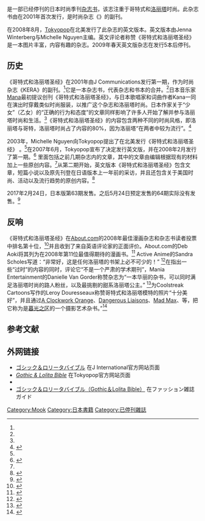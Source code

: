 {{Infobox Magazine
|title = 哥特式和洛丽塔圣经
|image_file =
|image_size = 220px
|image_caption = The cover of the first English-language volume as published by ''Tokyopop'' in February 2008 in North America
|frequency = 季刊
|circulation = 100,000 (2008)<ref>{{cite web|url=http://search.japantimes.co.jp/cgi-bin/nn20080807f2.html|title=Tokyo's Lolita scene all about escapism|author=Talmadge, Eric|date=August 7, 2008|work=Japan Times|accessdate=May 15, 2010|archive-date=2012-07-02|archive-url=https://www.webcitation.org/68qf87lmO?url=http://www.japantimes.co.jp/text/nn20080807f2.html|dead-url=no}}</ref>
|category = 
|publisher ={{tsl|jp|ジェイ・インターナショナル|J International}} 
|founded = 2001
|finaldate =2017-02-24 
|country = 日本
|language = 日语
|website =http://j-intl.co.jp/mook/index.html 
|issn = 
 }}
{{Infobox Magazine
|title = 哥特式和洛丽塔圣经（英文版）
|image_file =
|image_size = 220px
|image_caption = The cover of the first English-language volume as published by ''Tokyopop'' in February 2008 in North America
|editor = Jenna Winterberg, Michelle Nguyen
|frequency = 季刊
|category = 
|company = 
|publisher =[[Tokyopop|Tokyopop]] 
|founded = 2008-08
|finaldate =2009 
|country = 美国
|language = 英语
|website = 
|issn = 
 }}
{{nihongo|'''''哥特式和洛丽塔圣经'''''|ゴシック&ロリータバイブル|}}是一部已经停刊的日本时尚季刊[[雜誌書|杂志书]]，该志注重于哥特式和[[洛丽塔|洛丽塔]]时尚。此杂志书由{{Tsl|jp|ジェイ・インターナショナル|J International}}在2001年首次发行，是时尚杂志《{{Tsl|jp|KERA}}》的副刊。

在2008年8月，[[Tokyopop|Tokyopop]]在北美发行了此杂志的英文版本。英文版本由Jenna Winterberg与Michelle Nguyen主编。英文评论者称赞《哥特式和洛丽塔圣经》是一本图片丰富，内容有趣的杂志。2009年春天英文版杂志在发行5本后停刊。

==历史==
《哥特式和洛丽塔圣经》在2001年由J Communications发行第一期，作为时尚杂志《KERA》的副刊。<ref name="interview"/>它是一本杂志书，代表杂志和书本的合并。<ref name="interview"/>日本音乐家[[Mana|Mana]]最初提议创刊《哥特式和洛丽塔圣经》，与日本歌唱家和词曲作者Kana一同在演出时穿戴类似时尚服装，以推广这个杂志和洛丽塔时尚。日本作家{{Tsl|jp|嶽本野ばら|岳本野蔷薇}}关于“少女”（乙女）的“正确的行为和态度”的文章同样影响了许多人开始了解并参与洛丽塔时尚和生活。<ref name="interview" />《哥特式和洛丽塔圣经》的内容包含两种不同的时尚风格，即洛丽塔与哥特，洛丽塔时尚占了内容的80%，因为洛丽塔“在两者中较为流行”。<ref name="interview">{{cite web|url=http://manga.about.com/od/mangaartistswriters/a/JWinterberg.htm|title=Interview: Jenna Winterberg and Michelle Nguyen - Page 1|author=Aoki, Deb|work=About.com|accessdate=May 15, 2010|archive-url=https://www.webcitation.org/64x0CCMZ6?url=http://manga.about.com/od/mangaartistswriters/a/JWinterberg.htm|archive-date=2012-01-25|dead-url=yes}}</ref>

2003年，Michelle Nguyen向Tokyopop提出了在北美发行《哥特式和洛丽塔圣经》 。<ref name="interview part2"/>在2007年6月，Tokyopop宣布了决定发行英文版，并在2008年2月发行了第一期。<ref>{{cite web|url=http://www.animenewsnetwork.com/news/2007-12-04/tokyopop-to-ship-gothic-and-lolita-bible-in-february|title=Tokyopop to Ship Gothic & Lolita Bible in February|date=December 4, 2007|work=Anime News Network|accessdate=May 9, 2010|archive-date=2019-06-04|archive-url=https://web.archive.org/web/20190604215101/https://www.animenewsnetwork.com/news/2007-12-04/tokyopop-to-ship-gothic-and-lolita-bible-in-february|dead-url=no}}</ref> 里面包括之前几期杂志内的文章，其中的文章由编辑根据现有的材料加上一些原创内容。<ref name="interview part2"/>从第二期开始，英文版本《哥特式和洛丽塔圣经》包含文章，短篇小说以及原先刊登在日语版本上一年前的采访，并且还包含关于美国时尚、活动以及流行趋势的原创内容。<ref name="interview part2">{{cite web|url=http://manga.about.com/od/mangaartistswriters/a/JWinterberg_2.htm|title=Interview: Jenna Winterberg and Michelle Nguyen - Page 2|author=Aoki, Deb|work=About.com|accessdate=May 15, 2010|archive-date=2012-07-02|archive-url=https://www.webcitation.org/68qfAGf3c?url=http://manga.about.com/od/mangaartistswriters/a/JWinterberg_2.htm|dead-url=no}}</ref>

2017年2月24日，日本版第63期发售。之后5月24日预定发售的64期实际没有发售。<ref>{{Cite web|title=月刊誌 「KERA」 及び ムック誌 「Gothic&Lolita Bible」 の発行形態の変更に関するお知らせ|url=http://j-intl.co.jp/company/information.html|access-date=2021-07-16|work=j-intl.co.jp|archive-url=https://web.archive.org/web/20170828225235/http://j-intl.co.jp/company/information.html|archive-date=2017-08-28|dead-url=no}}</ref>

==反响==
《哥特式和洛丽塔圣经》在[[About.com|About.com]]的2008年最佳漫画杂志和杂志书读者投票中排名第十位，<ref>{{cite web|url=http://manga.about.com/od/recommendedreading/tp/2008MagazinePoll.htm|title=2008 Reader's Poll: Best Manga Magazine|author=Aoki, Deb|work=About.com|accessdate=May 9, 2010|archive-date=2012-07-02|archive-url=https://www.webcitation.org/68qfAlzyg?url=http://manga.about.com/od/recommendedreading/tp/2008MagazinePoll.htm|dead-url=no}}</ref>并且收到了来自英语评论家的正面评价。About.com的Deb Aoki将其列为在2008年第11位最值得期待的漫画书。<ref>{{cite web|url=http://manga.about.com/od/recommendedreading/tp/2008MangaPreview.01.htm|title=2008 Preview: 20 Hot New Manga|author=Aoki, Deb|work=About.com|accessdate=July 9, 2010|deadurl=yes|archiveurl=https://www.webcitation.org/68qfBKQht?url=http://manga.about.com/od/recommendedreading/tp/2008MangaPreview.01.htm|archivedate=2012年7月2日}}</ref> Active Anime的Sandra Scholes写道：“非常好，这是任何洛丽塔的书架上必不可少的！” <ref>{{Cite web |url=http://activeanime.com/html/2008/06/17/gothic-lolita-bible-vol-1/ |title=Gothic & Lolita Bible Vol.1 |author=Scholes, Sandra |date=June 17, 2008 |work=Active Anime |accessdate=May 9, 2010 |archive-date=2012-01-14 |archive-url=https://web.archive.org/web/20120114033338/http://activeanime.com/html/2008/06/17/gothic-lolita-bible-vol-1/ |dead-url=no }}<!-- http://www.activeanime.com/html/content/view/3409 --></ref>在指出一些“过时”的内容的同时，评论它“不是一个严肃的学术期刊”，Mania Entertainment的Danielle Van Gorder称赞杂志为“一本华丽的杂书，可以同时满足洛丽塔时尚的路人粉丝，以及最挑剔的甜系洛丽塔公主。” <ref>{{Cite web |url=http://www.mania.com/gothic-lolita-bible-vol-01_article_83513.html |title=Gothic & Lolita Bible Vol. #01 |date=April 22, 2008 |author=Van Gorder, Danielle |work=Mania Entertainment |publisher=[[Demand_Media|Demand Media]] |accessdate=May 9, 2010 |archiveurl=https://web.archive.org/web/20090218154001/http://mania.com/gothic-lolita-bible-vol-01_article_83513.html |archivedate=2009-02-18 |deadurl=yes }}</ref>为Coolstreak Cartoons写作的Leroy Douresseaux称赞哥特式和洛丽塔模特的照片“十分美好”，并且通过[[A_Clockwork_Orange|A Clockwork Orange]]、[[Dangerous_Liaisons|Dangerous Liaisons]]、[[Mad_Max|Mad Max]]、等，把它称为是[[暮光之区|暮光之区]]的一个摄影艺术杂书。”<ref>{{Cite web |url=http://www.comicbookbin.com/gothicandlolitabible001.html |title=Gothic & Lolita Bible Volume 1 |date=April 21, 2008 |author=Douresseaux, Leroy |work=Comic Book Bin |publisher=Toon Doctor<!-- |publisher rem=Formerly ''Coolstreak Cartoons''. See "[http://www.comicbookbin.com/blog039.html Coolstreak Cartoons Is No More - Now It's Toon Doctor]". --> |accessdate=May 9, 2010 |archive-date=2019-09-11 |archive-url=https://web.archive.org/web/20190911102859/http://www.comicbookbin.com/gothicandlolitabible001.html |dead-url=no }}</ref>

==参考文献==
{{Reflist}}

==外网链接==
*[http://j-intl.co.jp/mook/index.html ゴシック＆ロリータバイブル] {{Wayback|url=http://j-intl.co.jp/mook/index.html |date=20190829163754 }}在J International官方网站页面
*[https://web.archive.org/web/20090622000859/http://www.tokyopop.com/product/1902/GothicLolitaBible/1 ''Gothic & Lolita Bible''] 在Tokyopop官方网站页面
*{{ann|manga|4054}}
*[https://www.magazine-data.com/women-magazine/gothiclolitabible.html ゴシック＆ロリータバイブル（Gothic＆Lolita Bible）] {{Wayback|url=https://www.magazine-data.com/women-magazine/gothiclolitabible.html |date=20210716182826 }}在ファッション雑誌ガイド

[[Category:Mook|Category:Mook]]
[[Category:日本書籍|Category:日本書籍]]
[[Category:已停刊雜誌|Category:已停刊雜誌]]